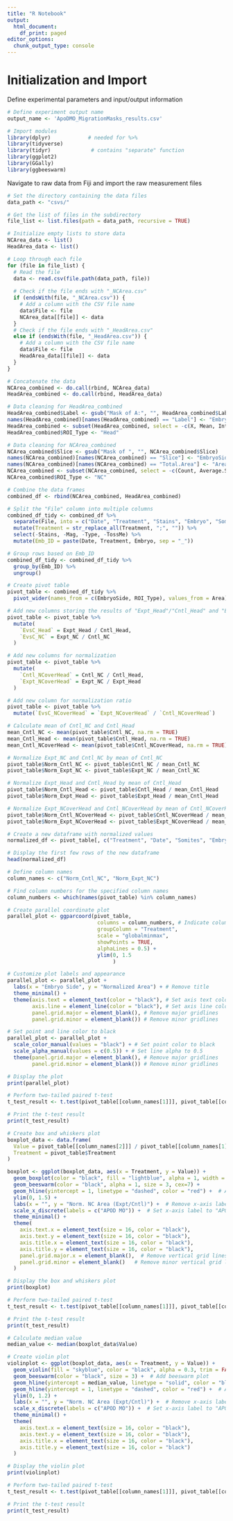 ```yaml
---
title: "R Notebook"
output:
  html_document:
    df_print: paged
editor_options:
  chunk_output_type: console
---
```


# Initialization and Import

Define experimental parameters and input/output information

```r
# Define experiment output name
output_name <- 'ApoDMO_MigrationMasks_results.csv'

# Import modules
library(dplyr)            # needed for %>%
library(tidyverse)
library(tidyr)             # contains "separate" function
library(ggplot2)
library(GGally)
library(ggbeeswarm)

```

Navigate to raw data from Fiji and import the raw measurement files

```r
# Set the directory containing the data files
data_path <- "csvs/"

# Get the list of files in the subdirectory
file_list <- list.files(path = data_path, recursive = TRUE)

# Initialize empty lists to store data
NCArea_data <- list()
HeadArea_data <- list()

# Loop through each file
for (file in file_list) {
  # Read the file
  data <- read.csv(file.path(data_path, file))
  
  # Check if the file ends with "_NCArea.csv"
  if (endsWith(file, "_NCArea.csv")) {
    # Add a column with the CSV file name
    data$File <- file
    NCArea_data[[file]] <- data
  }
  # Check if the file ends with "_HeadArea.csv"
  else if (endsWith(file, "_HeadArea.csv")) {
    # Add a column with the CSV file name
    data$File <- file
    HeadArea_data[[file]] <- data
  }
}

# Concatenate the data
NCArea_combined <- do.call(rbind, NCArea_data)
HeadArea_combined <- do.call(rbind, HeadArea_data)

# Data cleaning for HeadArea_combined
HeadArea_combined$Label <- gsub("Mask of A:", "", HeadArea_combined$Label)
names(HeadArea_combined)[names(HeadArea_combined) == "Label"] <- "EmbryoSide"
HeadArea_combined <- subset(HeadArea_combined, select = -c(X, Mean, IntDen, RawIntDen))
HeadArea_combined$ROI_Type <- "Head"

# Data cleaning for NCArea_combined
NCArea_combined$Slice <- gsub("Mask of ", "", NCArea_combined$Slice)
names(NCArea_combined)[names(NCArea_combined) == "Slice"] <- "EmbryoSide"
names(NCArea_combined)[names(NCArea_combined) == "Total.Area"] <- "Area"
NCArea_combined <- subset(NCArea_combined, select = -c(Count, Average.Size, X.Area, Mean, IntDen))
NCArea_combined$ROI_Type <- "NC"

# Combine the data frames
combined_df <- rbind(NCArea_combined, HeadArea_combined)
```

```r
# Split the "File" column into multiple columns
combined_df_tidy <- combined_df %>%
  separate(File, into = c("Date", "Treatment", "Stains", "Embryo", "Somites", "Mag", "Type", "TossMe"), sep = "_") %>%
  mutate(Treatment = str_replace_all(Treatment, ";", "")) %>%
  select(-Stains, -Mag, -Type, -TossMe) %>%
  mutate(Emb_ID = paste(Date, Treatment, Embryo, sep = "_"))

# Group rows based on Emb_ID
combined_df_tidy <- combined_df_tidy %>%
  group_by(Emb_ID) %>%
  ungroup()

# Create pivot table
pivot_table <- combined_df_tidy %>%
  pivot_wider(names_from = c(EmbryoSide, ROI_Type), values_from = Area)

# Add new columns storing the results of "Expt_Head"/"Cntl_Head" and "Expt_NC"/"Cntl_NC"
pivot_table <- pivot_table %>%
  mutate(
    `EvsC_Head` = Expt_Head / Cntl_Head,
    `EvsC_NC` = Expt_NC / Cntl_NC
  )

# Add new columns for normalization
pivot_table <- pivot_table %>%
  mutate(
    `Cntl_NCoverHead` = Cntl_NC / Cntl_Head,
    `Expt_NCoverHead` = Expt_NC / Expt_Head
  )

# Add new column for normalization ratio
pivot_table <- pivot_table %>%
  mutate(`EvsC_NCoverHead` = `Expt_NCoverHead` / `Cntl_NCoverHead`)

```

```r
# Calculate mean of Cntl_NC and Cntl_Head
mean_Cntl_NC <- mean(pivot_table$Cntl_NC, na.rm = TRUE)
mean_Cntl_Head <- mean(pivot_table$Cntl_Head, na.rm = TRUE)
mean_Cntl_NCoverHead <- mean(pivot_table$Cntl_NCoverHead, na.rm = TRUE)

# Normalize Expt_NC and Cntl_NC by mean of Cntl_NC
pivot_table$Norm_Cntl_NC <- pivot_table$Cntl_NC / mean_Cntl_NC
pivot_table$Norm_Expt_NC <- pivot_table$Expt_NC / mean_Cntl_NC

# Normalize Expt_Head and Cntl_Head by mean of Cntl_Head
pivot_table$Norm_Cntl_Head <- pivot_table$Cntl_Head / mean_Cntl_Head
pivot_table$Norm_Expt_Head <- pivot_table$Expt_Head / mean_Cntl_Head

# Normalize Expt_NCoverHead and Cntl_NCoverHead by mean of Cntl_NCoverHead
pivot_table$Norm_Cntl_NCoverHead <- pivot_table$Cntl_NCoverHead / mean_Cntl_NCoverHead
pivot_table$Norm_Expt_NCoverHead <- pivot_table$Expt_NCoverHead / mean_Cntl_NCoverHead

# Create a new dataframe with normalized values
normalized_df <- pivot_table[, c("Treatment", "Date", "Somites", "Embryo", "Norm_Cntl_NC", "Norm_Expt_NC", "Norm_Cntl_Head", "Norm_Expt_Head", "Norm_Cntl_NCoverHead", "Norm_Expt_NCoverHead")]

# Display the first few rows of the new dataframe
head(normalized_df)
```

```r
# Define column names
column_names <- c("Norm_Cntl_NC", "Norm_Expt_NC")

# Find column numbers for the specified column names
column_numbers <- which(names(pivot_table) %in% column_names)

# Create parallel coordinate plot
parallel_plot <- ggparcoord(pivot_table,
                             columns = column_numbers, # Indicate column numbers to compare
                             groupColumn = "Treatment",
                             scale = "globalminmax",
                             showPoints = TRUE,
                             alphaLines = 0.5) +
                             ylim(0, 1.5
                                  )

# Customize plot labels and appearance
parallel_plot <- parallel_plot +
  labs(x = "Embryo Side", y = "Normalized Area") + # Remove title
  theme_minimal() +
  theme(axis.text = element_text(color = "black"), # Set axis text color to black
        axis.line = element_line(color = "black"), # Set axis line color to black
        panel.grid.major = element_blank(), # Remove major gridlines
        panel.grid.minor = element_blank()) # Remove minor gridlines

# Set point and line color to black
parallel_plot <- parallel_plot +
  scale_color_manual(values = "black") + # Set point color to black
  scale_alpha_manual(values = c(0.5)) + # Set line alpha to 0.5
  theme(panel.grid.major = element_blank(), # Remove major gridlines
        panel.grid.minor = element_blank()) # Remove minor gridlines

# Display the plot
print(parallel_plot)

# Perform two-tailed paired t-test
t_test_result <- t.test(pivot_table[[column_names[1]]], pivot_table[[column_names[2]]], paired = TRUE)

# Print the t-test result
print(t_test_result)
```

```r
# Create box and whiskers plot
boxplot_data <- data.frame(
  Value = pivot_table[[column_names[2]]] / pivot_table[[column_names[1]]],
  Treatment = pivot_table$Treatment
)

boxplot <- ggplot(boxplot_data, aes(x = Treatment, y = Value)) +
  geom_boxplot(color = "black", fill = "lightblue", alpha = 1, width = 0.5) +
  geom_beeswarm(color = "black", alpha = 1, size = 3, cex=7) +
  geom_hline(yintercept = 1, linetype = "dashed", color = "red") +  # Add red dashed line at y=1
  ylim(0, 1.5) +
  labs(x = "", y = "Norm. NC Area (Expt/Cntl)") +  # Remove x-axis label
  scale_x_discrete(labels = c("APOD MO")) +  # Set x-axis label to "APOD MO"
  theme_minimal() +
  theme(
    axis.text.x = element_text(size = 16, color = "black"),
    axis.text.y = element_text(size = 16, color = "black"),
    axis.title.x = element_text(size = 16, color = "black"),
    axis.title.y = element_text(size = 16, color = "black"),
    panel.grid.major.x = element_blank(),  # Remove vertical grid lines
    panel.grid.minor = element_blank()   # Remove minor vertical grid lines
  )

# Display the box and whiskers plot
print(boxplot)

# Perform two-tailed paired t-test
t_test_result <- t.test(pivot_table[[column_names[1]]], pivot_table[[column_names[2]]], paired = TRUE)

# Print the t-test result
print(t_test_result)

```

```r
# Calculate median value
median_value <- median(boxplot_data$Value)

# Create violin plot
violinplot <- ggplot(boxplot_data, aes(x = Treatment, y = Value)) +
  geom_violin(fill = "skyblue", color = "black", alpha = 0.3, trim = FALSE, draw_quantiles =) +  # Add violin plot
  geom_beeswarm(color = "black", size = 3) +  # Add beeswarm plot
  geom_hline(yintercept = median_value, linetype = "solid", color = "black", size = 1, width = 2) +  # Add black line at median value
  geom_hline(yintercept = 1, linetype = "dashed", color = "red") +  # Add red dashed line at y=1
  ylim(0, 1.2) +
  labs(x = "", y = "Norm. NC Area (Expt/Cntl)") +  # Remove x-axis label
  scale_x_discrete(labels = c("APOD MO")) +  # Set x-axis label to "APOD MO"
  theme_minimal() +
  theme(
    axis.text.x = element_text(size = 16, color = "black"),
    axis.text.y = element_text(size = 16, color = "black"),
    axis.title.x = element_text(size = 16, color = "black"),
    axis.title.y = element_text(size = 16, color = "black")
  )

# Display the violin plot
print(violinplot)

# Perform two-tailed paired t-test
t_test_result <- t.test(pivot_table[[column_names[1]]], pivot_table[[column_names[2]]], paired = TRUE)

# Print the t-test result
print(t_test_result)



```
